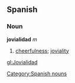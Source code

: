 == Spanish == 
=== Noun === 
'''jovialidad''' ''m'' 
# [[cheerfulness]]; [[joviality]]
[[Category:Spanish nouns]]

[[gl:Jovialidad]]